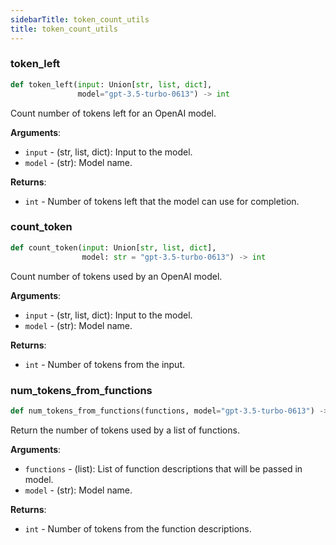 ```yaml
---
sidebarTitle: token_count_utils
title: token_count_utils
---
```


### token\_left

```python
def token_left(input: Union[str, list, dict],
               model="gpt-3.5-turbo-0613") -> int
```

Count number of tokens left for an OpenAI model.

**Arguments**:

- `input` - (str, list, dict): Input to the model.
- `model` - (str): Model name.
  

**Returns**:

- `int` - Number of tokens left that the model can use for completion.

### count\_token

```python
def count_token(input: Union[str, list, dict],
                model: str = "gpt-3.5-turbo-0613") -> int
```

Count number of tokens used by an OpenAI model.

**Arguments**:

- `input` - (str, list, dict): Input to the model.
- `model` - (str): Model name.
  

**Returns**:

- `int` - Number of tokens from the input.

### num\_tokens\_from\_functions

```python
def num_tokens_from_functions(functions, model="gpt-3.5-turbo-0613") -> int
```

Return the number of tokens used by a list of functions.

**Arguments**:

- `functions` - (list): List of function descriptions that will be passed in model.
- `model` - (str): Model name.
  

**Returns**:

- `int` - Number of tokens from the function descriptions.

